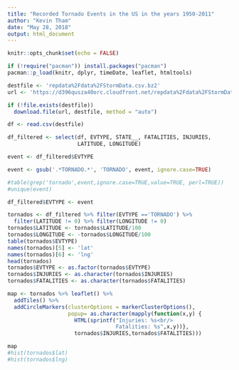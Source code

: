```yaml
---
title: "Recorded Tornado Events in the US in the years 1950-2011"
author: "Kevin Tham"
date: "May 28, 2018"
output: html_document
---
```


```r
knitr::opts_chunk$set(echo = FALSE)
```

```r
if (!require("pacman")) install.packages("pacman")
pacman::p_load(knitr, dplyr, timeDate, leaflet, htmltools)
```

```r
destfile <- 'repdata%2Fdata%2FStormData.csv.bz2'
url <- 'https://d396qusza40orc.cloudfront.net/repdata%2Fdata%2FStormData.csv.bz2'

if (!file.exists(destfile))
  download.file(url, destfile, method = "auto")

df <- read.csv(destfile)
```


```r
df_filtered <- select(df, EVTYPE, STATE__, FATALITIES, INJURIES, 
                      LATITUDE, LONGITUDE)
```

```r
event <- df_filtered$EVTYPE

event <- gsub('.*TORNADO.*', 'TORNADO', event, ignore.case=TRUE)

#table(grep('tornado',event,ignore.case=TRUE,value=TRUE, perl=TRUE))
#unique(event)

df_filtered$EVTYPE <- event
```

```r
tornados <- df_filtered %>% filter(EVTYPE =='TORNADO') %>%
  filter(LATITUDE != 0) %>% filter(LONGITUDE != 0)
tornados$LATITUDE <- tornados$LATITUDE/100
tornados$LONGITUDE <- -tornados$LONGITUDE/100
table(tornados$EVTYPE)
names(tornados)[5] <- 'lat'
names(tornados)[6] <- 'lng'
head(tornados)
tornados$EVTYPE <- as.factor(tornados$EVTYPE)
tornados$INJURIES <- as.character(tornados$INJURIES)
tornados$FATALITIES <- as.character(tornados$FATALITIES)

```

```r
map <- tornados %>% leaflet() %>%
  addTiles() %>%
  addCircleMarkers(clusterOptions = markerClusterOptions(), 
                   popup= as.character(mapply(function(x,y) {
                     HTML(sprintf("Injuries: %s<br/>
                                  Fatalities: %s",x,y))},
                     tornados$INJURIES,tornados$FATALITIES)))
```

```r
map
#hist(tornados$lat)
#hist(tornados$lng)
```
